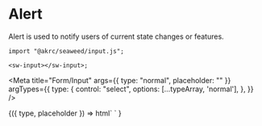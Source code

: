 
# Alert

Alert is used to notify users of current state changes or features.

```tsx
import "@akrc/seaweed/input.js";

<sw-input></sw-input>;
```

<Meta
    title="Form/Input"
    args={{
        type: "normal",
        placeholder: ""
    }}
    argTypes={{
        type: {
            control: "select",
            options: [...typeArray, 'normal'],
        },
    }}
/>

<Canvas>
    <Story name="Page">
        {({ type, placeholder }) =>
            html`
                <sw-input
                    type=${type}
                    placeholder=${placeholder}
                    ></sw-input>
            `
        }
    </Story>
</Canvas>
